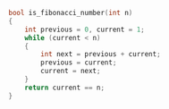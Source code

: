 ```cpp
bool is_fibonacci_number(int n)
{
    int previous = 0, current = 1;
    while (current < n)
    {
        int next = previous + current;
        previous = current;
        current = next;
    }
    return current == n;
}
```

